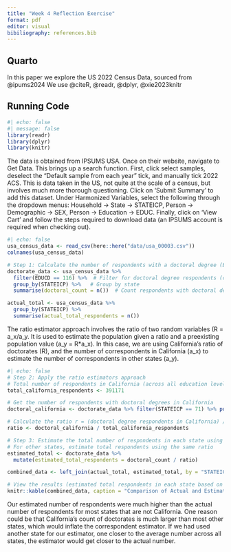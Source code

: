 ---
title: "Week 4 Reflection Exercise"
format: pdf
editor: visual
bibiliography: references.bib
---

## Quarto

In this paper we explore the US 2022 Census Data, sourced from @ipums2024 We use @citeR, @readr, @dplyr, @xie2023knitr

## Running Code

```{r}
#| echo: false
#| message: false
library(readr)
library(dplyr)
library(knitr)
```

The data is obtained from IPSUMS USA. Once on their website, navigate to Get Data. This brings up a search function. First, click select samples, deselect the "Default sample from each year" tick, and manually tick 2022 ACS. This is data taken in the US, not quite at the scale of a census, but involves much more thorough questioning. Click on 'Submit Summary' to add this dataset. Under Harmonized Variables, select the following through the dropdown menus: Household -> State -> STATEICP, Person -> Demographic -> SEX, Person -> Education -> EDUC. Finally, click on 'View Cart' and follow the steps required to download data (an IPSUMS account is required when checking out).

```{r}
#| echo: false
usa_census_data <- read_csv(here::here("data/usa_00003.csv"))
colnames(usa_census_data)

# Step 1: Calculate the number of respondents with a doctoral degree (EDUC == 116) in each state
doctorate_data <- usa_census_data %>%
  filter(EDUCD == 116) %>%  # Filter for doctoral degree respondents (code 116)
  group_by(STATEICP) %>%   # Group by state
  summarise(doctoral_count = n())  # Count respondents with doctoral degrees in each state

actual_total <- usa_census_data %>%
  group_by(STATEICP) %>%
  summarise(actual_total_respondents = n())

```

The ratio estimator approach involves the ratio of two random variables (R = a_x/a_y. It is used to estimate the population given a ratio and a preexisting population value (a_y = R*a_x). In this case, we are using California's ratio of doctorates (R), and the number of correspondents in California (a_x) to estimate the number of correspondents in other states (a_y).

```{r}
#| echo: false
# Step 2: Apply the ratio estimators approach
# Total number of respondents in California (across all education levels)
total_california_respondents <- 391171

# Get the number of respondents with doctoral degrees in California
doctoral_california <- doctorate_data %>% filter(STATEICP == 71) %>% pull(doctoral_count)

# Calculate the ratio r = (doctoral degree respondents in California) / (total respondents in California)
ratio <- doctoral_california / total_california_respondents

# Step 3: Estimate the total number of respondents in each state using this ratio
# For other states, estimate total respondents using the same ratio
estimated_total <- doctorate_data %>%
  mutate(estimated_total_respondents = doctoral_count / ratio)

combined_data <- left_join(actual_total, estimated_total, by = "STATEICP")

# View the results (estimated total respondents in each state based on the ratio)
knitr::kable(combined_data, caption = "Comparison of Actual and Estimated Total Respondents in Each State Based on Doctoral Degree Ratio")

```

Our estimated number of respondents were much higher than the actual number of respondents for most states that are not California. One reason could be that California's count of doctorates is much larger than most other states, which would inflate the correspondent estimator. If we had used another state for our estimator, one closer to the average number across all states, the estimator would get closer to the actual number.
